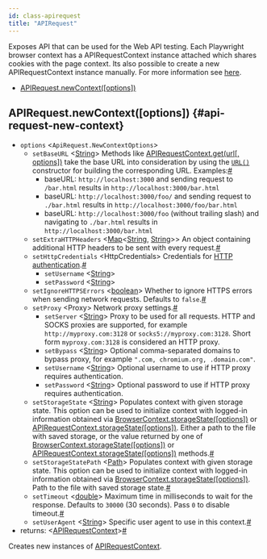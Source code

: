 ```yaml
---
id: class-apirequest
title: "APIRequest"
---
```


Exposes API that can be used for the Web API testing. Each Playwright browser context has a APIRequestContext instance attached which shares cookies with the page context. Its also possible to create a new APIRequestContext instance manually. For more information see [here](./class-apirequestcontext).


- [APIRequest.newContext([options])](./api/class-apirequest.mdx#api-request-new-context)

## APIRequest.newContext([options]) {#api-request-new-context}
- `options` &#60;`ApiRequest.NewContextOptions`&#62;
  - `setBaseURL`<a aria-hidden="true" tabindex="-1" class="list-anchor-link" id="api-request-new-context-option-base-url"/> &#60;[String]&#62; Methods like [APIRequestContext.get(url[, options])](./api/class-apirequestcontext.mdx#api-request-context-get) take the base URL into consideration by using the [`URL()`](https://developer.mozilla.org/en-US/docs/Web/API/URL/URL) constructor for building the corresponding URL. Examples:<a href="#api-request-new-context-option-base-url" class="list-anchor">#</a>
    * baseURL: `http://localhost:3000` and sending request to `/bar.html` results in `http://localhost:3000/bar.html`
    * baseURL: `http://localhost:3000/foo/` and sending request to `./bar.html` results in `http://localhost:3000/foo/bar.html`
    * baseURL: `http://localhost:3000/foo` (without trailing slash) and navigating to `./bar.html` results in `http://localhost:3000/bar.html`
  - `setExtraHTTPHeaders`<a aria-hidden="true" tabindex="-1" class="list-anchor-link" id="api-request-new-context-option-extra-http-headers"/> &#60;[Map]<[String], [String]>&#62; An object containing additional HTTP headers to be sent with every request.<a href="#api-request-new-context-option-extra-http-headers" class="list-anchor">#</a>
  - `setHttpCredentials`<a aria-hidden="true" tabindex="-1" class="list-anchor-link" id="api-request-new-context-option-http-credentials"/> &#60;HttpCredentials&#62; Credentials for [HTTP authentication](https://developer.mozilla.org/en-US/docs/Web/HTTP/Authentication).<a href="#api-request-new-context-option-http-credentials" class="list-anchor">#</a>
    - `setUsername` &#60;[String]&#62;
    - `setPassword` &#60;[String]&#62;
  - `setIgnoreHTTPSErrors`<a aria-hidden="true" tabindex="-1" class="list-anchor-link" id="api-request-new-context-option-ignore-https-errors"/> &#60;[boolean]&#62; Whether to ignore HTTPS errors when sending network requests. Defaults to `false`.<a href="#api-request-new-context-option-ignore-https-errors" class="list-anchor">#</a>
  - `setProxy`<a aria-hidden="true" tabindex="-1" class="list-anchor-link" id="api-request-new-context-option-proxy"/> &#60;Proxy&#62; Network proxy settings.<a href="#api-request-new-context-option-proxy" class="list-anchor">#</a>
    - `setServer` &#60;[String]&#62; Proxy to be used for all requests. HTTP and SOCKS proxies are supported, for example `http://myproxy.com:3128` or `socks5://myproxy.com:3128`. Short form `myproxy.com:3128` is considered an HTTP proxy.
    - `setBypass` &#60;[String]&#62; Optional comma-separated domains to bypass proxy, for example `".com, chromium.org, .domain.com"`.
    - `setUsername` &#60;[String]&#62; Optional username to use if HTTP proxy requires authentication.
    - `setPassword` &#60;[String]&#62; Optional password to use if HTTP proxy requires authentication.
  - `setStorageState`<a aria-hidden="true" tabindex="-1" class="list-anchor-link" id="api-request-new-context-option-storage-state"/> &#60;[String]&#62; Populates context with given storage state. This option can be used to initialize context with logged-in information obtained via [BrowserContext.storageState([options])](./api/class-browsercontext.mdx#browser-context-storage-state) or [APIRequestContext.storageState([options])](./api/class-apirequestcontext.mdx#api-request-context-storage-state). Either a path to the file with saved storage, or the value returned by one of [BrowserContext.storageState([options])](./api/class-browsercontext.mdx#browser-context-storage-state) or [APIRequestContext.storageState([options])](./api/class-apirequestcontext.mdx#api-request-context-storage-state) methods.<a href="#api-request-new-context-option-storage-state" class="list-anchor">#</a>
  - `setStorageStatePath`<a aria-hidden="true" tabindex="-1" class="list-anchor-link" id="api-request-new-context-option-storage-state-path"/> &#60;[Path]&#62; Populates context with given storage state. This option can be used to initialize context with logged-in information obtained via [BrowserContext.storageState([options])](./api/class-browsercontext.mdx#browser-context-storage-state). Path to the file with saved storage state.<a href="#api-request-new-context-option-storage-state-path" class="list-anchor">#</a>
  - `setTimeout`<a aria-hidden="true" tabindex="-1" class="list-anchor-link" id="api-request-new-context-option-timeout"/> &#60;[double]&#62; Maximum time in milliseconds to wait for the response. Defaults to `30000` (30 seconds). Pass `0` to disable timeout.<a href="#api-request-new-context-option-timeout" class="list-anchor">#</a>
  - `setUserAgent`<a aria-hidden="true" tabindex="-1" class="list-anchor-link" id="api-request-new-context-option-user-agent"/> &#60;[String]&#62; Specific user agent to use in this context.<a href="#api-request-new-context-option-user-agent" class="list-anchor">#</a>
- returns:<a aria-hidden="true" tabindex="-1" class="list-anchor-link" id="api-request-new-context-return"/> &#60;[APIRequestContext]&#62;<a href="#api-request-new-context-return" class="list-anchor">#</a>

Creates new instances of [APIRequestContext].

[APIRequest]: ./api/class-apirequest.mdx "APIRequest"
[APIRequestContext]: ./api/class-apirequestcontext.mdx "APIRequestContext"
[APIResponse]: ./api/class-apiresponse.mdx "APIResponse"
[APIResponseAssertions]: ./api/class-playwrightassertions.mdx "APIResponseAssertions"
[Browser]: ./api/class-browser.mdx "Browser"
[BrowserContext]: ./api/class-browsercontext.mdx "BrowserContext"
[BrowserType]: ./api/class-browsertype.mdx "BrowserType"
[ConsoleMessage]: ./api/class-consolemessage.mdx "ConsoleMessage"
[Dialog]: ./api/class-dialog.mdx "Dialog"
[Download]: ./api/class-download.mdx "Download"
[ElementHandle]: ./api/class-elementhandle.mdx "ElementHandle"
[FileChooser]: ./api/class-filechooser.mdx "FileChooser"
[FormData]: ./api/class-formdata.mdx "FormData"
[Frame]: ./api/class-frame.mdx "Frame"
[FrameLocator]: ./api/class-framelocator.mdx "FrameLocator"
[JSHandle]: ./api/class-jshandle.mdx "JSHandle"
[Keyboard]: ./api/class-keyboard.mdx "Keyboard"
[Locator]: ./api/class-locator.mdx "Locator"
[LocatorAssertions]: ./api/class-playwrightassertions.mdx "LocatorAssertions"
[Mouse]: ./api/class-mouse.mdx "Mouse"
[Page]: ./api/class-page.mdx "Page"
[PageAssertions]: ./api/class-playwrightassertions.mdx "PageAssertions"
[Playwright]: ./api/class-playwright.mdx "Playwright"
[PlaywrightAssertions]: ./api/class-playwrightassertions.mdx "PlaywrightAssertions"
[PlaywrightException]: ./api/class-playwrightexception.mdx "PlaywrightException"
[Request]: ./api/class-request.mdx "Request"
[RequestOptions]: ./api/class-requestoptions.mdx "RequestOptions"
[Response]: ./api/class-response.mdx "Response"
[Route]: ./api/class-route.mdx "Route"
[Selectors]: ./api/class-selectors.mdx "Selectors"
[TimeoutError]: ./api/class-timeouterror.mdx "TimeoutError"
[Touchscreen]: ./api/class-touchscreen.mdx "Touchscreen"
[Tracing]: ./api/class-tracing.mdx "Tracing"
[Video]: ./api/class-video.mdx "Video"
[WebSocket]: ./api/class-websocket.mdx "WebSocket"
[WebSocketFrame]: ./api/class-websocketframe.mdx "WebSocketFrame"
[Worker]: ./api/class-worker.mdx "Worker"
[Element]: https://developer.mozilla.org/en-US/docs/Web/API/element "Element"
[EvaluationArgument]: ./evaluating.mdx#evaluation-argument "EvaluationArgument"
[Promise]: https://developer.mozilla.org/en-US/docs/Web/JavaScript/Reference/Global_Objects/Promise "Promise"
[iterator]: https://developer.mozilla.org/en-US/docs/Web/JavaScript/Reference/Iteration_protocols "Iterator"
[origin]: https://developer.mozilla.org/en-US/docs/Glossary/Origin "Origin"
[selector]: https://developer.mozilla.org/en-US/docs/Web/CSS/CSS_Selectors "selector"
[Serializable]: https://developer.mozilla.org/en-US/docs/Web/JavaScript/Reference/Global_Objects/JSON/stringify#Description "Serializable"
[UIEvent.detail]: https://developer.mozilla.org/en-US/docs/Web/API/UIEvent/detail "UIEvent.detail"
[UnixTime]: https://en.wikipedia.org/wiki/Unix_time "Unix Time"
[xpath]: https://developer.mozilla.org/en-US/docs/Web/XPath "xpath"

[boolean]: https://docs.oracle.com/javase/tutorial/java/nutsandbolts/datatypes.html "boolean"
[byte&#91;&#93;]: https://docs.oracle.com/javase/tutorial/java/nutsandbolts/datatypes.html "byte[]"
[Consumer]: https://docs.oracle.com/javase/8/docs/api/java/util/function/Consumer.html "Consumer"
[double]: https://docs.oracle.com/javase/tutorial/java/nutsandbolts/datatypes.html "double"
[InputStream]: https://docs.oracle.com/javase/8/docs/api/java/io/InputStream.html "InputStream"
[int]: https://docs.oracle.com/javase/tutorial/java/nutsandbolts/datatypes.html "int"
[List]: https://docs.oracle.com/javase/8/docs/api/java/util/List.html "List"
[Map]: https://docs.oracle.com/javase/8/docs/api/java/util/Map.html "Map"
[null]: https://docs.oracle.com/javase/specs/jls/se8/html/jls-3.html#jls-3.10.7 "null"
[Object]: https://docs.oracle.com/javase/8/docs/api/java/lang/Object.html "Object"
[Path]: https://docs.oracle.com/javase/8/docs/api/java/nio/file/Path.html "Path"
[Pattern]: https://docs.oracle.com/javase/8/docs/api/java/util/regex/Pattern.html "Pattern"
[Predicate]: https://docs.oracle.com/javase/8/docs/api/java/util/function/Predicate.html "Predicate"
[void]: https://docs.oracle.com/javase/tutorial/java/javaOO/methods.html "void"
[Runnable]: https://docs.oracle.com/javase/8/docs/api/java/lang/Runnable.html "Runnable"
[RuntimeException]: https://docs.oracle.com/javase/8/docs/api/java/lang/RuntimeException.html "RuntimeException"
[String]: https://docs.oracle.com/javase/8/docs/api/java/lang/String.html "String"

[all available image tags]: https://mcr.microsoft.com/v2/playwright/java/tags/list "all available image tags"
[Docker Hub]: https://hub.docker.com/_/microsoft-playwright-java "Docker Hub"
[Dockerfile.focal]: https://github.com/microsoft/playwright-java/blob/master/Dockerfile.focal "Dockerfile.focal"
